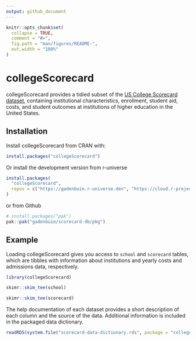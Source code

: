 ```yaml
---
output: github_document
---
```


<!-- README.md is generated from README.Rmd. Please edit that file -->

```r
knitr::opts_chunk$set(
  collapse = TRUE,
  comment = "#>",
  fig.path = "man/figures/README-",
  out.width = "100%"
)
```

# collegeScorecard

<!-- badges: start -->
<!-- badges: end -->

collegeScorecard provides a tidied subset of the [US College Scorecard dataset](https://collegescorecard.ed.gov/data/), containing institutional characteristics, enrollment, student aid, costs, and student outcomes at institutions of higher education in the United States.

## Installation

Install collegeScorecard from CRAN with:

``` r
install.packages("collegeScorecard")
```

Or install the development version from r-universe

``` r
install.packages(
  "collegeScorecard",
  repos = c("https://gadenbuie.r-universe.dev", "https://cloud.r-project.org")
)
```

or from Github

``` r
# install.packages("pak")
pak::pak("gadenbuie/scorecard-db/pkg")
```

## Example

Loading collegeScorecard gives you access to `school` and `scorecard` tables, which are tibbles with information about institutions and yearly costs and admissions data, respectively.

```r
library(collegeScorecard)
```

```r
skimr::skim_tee(school)
```

```r
skimr::skim_tee(scorecard)
```

The help documentation of each dataset provides a short description of each column and the source of the data.
Additional information is included in the packaged data dictionary.

```r
readRDS(system.file("scorecard-data-dictionary.rds", package = "collegeScorecard"))
```

